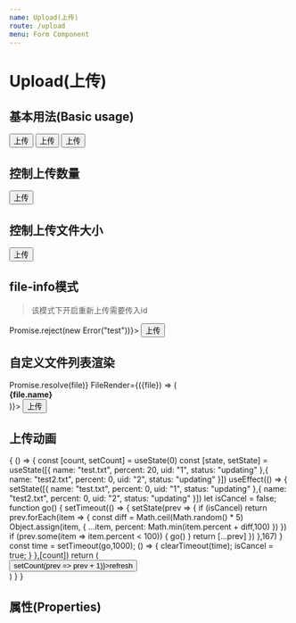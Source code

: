 ```yaml
---
name: Upload(上传)
route: /upload
menu: Form Component
---
```



# Upload(上传)

## 基本用法(Basic usage)
<Playground>
  <Upload>
    <Button>
      上传
    </Button>
  </Upload>
  <Upload listType="picture">
    <Button>
      上传
    </Button>
  </Upload>
  <Upload listType="file-info">
    <Button>
      上传
    </Button>
  </Upload>
</Playground>

## 控制上传数量
<Playground>
  <Upload max={1} listType="picture-card">
    <Button>
      上传
    </Button>
  </Upload>
</Playground>

## 控制上传文件大小
<Playground>
  <Upload maxSize={1} listType="picture-card">
    <Button>
      上传
    </Button>
  </Upload>
</Playground>

## file-info模式

>该模式下开启重新上传需要传入id

<Playground>
  <Upload listType="file-info" id="fileInfo" onUpload={() => Promise.reject(new Error("test"))}>
    <Button>
      上传
    </Button>
  </Upload>
</Playground>

## 自定义文件列表渲染
<Playground>
  <Upload onUpload={(file) => Promise.resolve(file)} FileRender={({file}) => (<div><strong>{file.name}</strong></div>)}>
    <Button>
      上传
    </Button>
  </Upload>
</Playground>

## 上传动画

<Playground>
  {
    () => {
      const [count, setCount] = useState(0)
      const [state, setState] = useState([{
        name: "test.txt",
        percent: 20,
        uid: "1",
        status: "updating"
      },{
        name: "test2.txt",
        percent: 0,
        uid: "2",
        status: "updating"
      }])
      useEffect(() => {
        setState([{
          name: "test.txt",
          percent: 0,
          uid: "1",
          status: "updating"
        },{
          name: "test2.txt",
          percent: 0,
          uid: "2",
          status: "updating"
        }])
        let isCancel = false;
        function go() {
          setTimeout(() => {
            setState(prev => {
              if (isCancel) return
              prev.forEach(item => {
                const diff = Math.ceil(Math.random() * 5)
                Object.assign(item, {
                  ...item,
                  percent: Math.min(item.percent + diff,100)
                })
              })
              if (prev.some(item => item.percent < 100)) {
                go()
              }
              return [...prev]
            })
          },167)
        }
        const time = setTimeout(go,1000);
        () => {
          clearTimeout(time);
          isCancel = true;
        }
      },[count])
      return (
        <div style={{
          padding: 24,
          backgroundColor: "rgba(0, 0, 0, 0.5)"
        }}>
          <Button onClick={() => setCount(prev => prev + 1)}>refresh</Button>
          <UploadProgress progresses={state}/>
        </div>
      )
    }
  }
</Playground>

## 属性(Properties)

<Props of={Upload} />